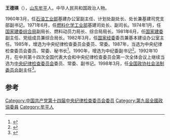 '''王德瑛'''（{{bd|1931年|10月23日|}}），[[山东|山东]][[牟平|牟平]]人。中华人民共和国政治人物。

1960年3月，任[[石油工业部|石油工业部]]基建办公室副主任、计划处副处长、处长兼基建司党支部副书记。1971年6月，任[[燃料化学工业部|燃料化学工业部]]基建司处长、副司长。1974年1月，任[[国家建委综合局|国家建委综合局]]副局长、燃料动员力局长、综合局局长。1981年6月，任[[国家建委|国家建委]]副主任、党组成员兼综合局长。1982年3月，任[[国家经委|国家经委]]委员兼基本建设办公室主任。1985年，增选为中央纪律检查委员会委员、常委。1987年，当选为中央纪律检查委员会委员、常委、秘书长<ref>{{cite book|title=中共中央机构沿革实录, 1921.7-1997.9|url=http://books.google.com/books?id=0zW4AAAAIAAJ|year=1998|publisher=中国档案出版社|page=184}}</ref>。1990年，增选为中纪委副书记<ref>{{cite book|title=中国法律年鉴|url=http://books.google.com/books?id=RUe5AAAAIAAJ|year=1998|publisher=Zhongguo fa lü nian jian she|page=196}}</ref>。1992年10月，在中共第十四次全国代表大会和中央纪律检查委员会第一次全体会议上继续当选为[[中央纪律检查委员会|中央纪律检查委员会]]委员、常委、副书记。1998年3月，任[[全国政协社会法制委员会|全国政协社会法制委员会]]副主任<ref>{{cite book|title=中国人民政治协商会议年鉴|url=http://books.google.com/books?id=VmNKAQAAIAAJ|year=2002|publisher=中国文史出版社|page=270}}</ref>。

==参考==
{{reflist}}
{{中国政治人物小作品}}

[[Category:中国共产党第十四届中央纪律检查委员会委员|Category:中国共产党第十四届中央纪律检查委员会委员]]
[[Category:第九屆全國政協委員|Category:第九屆全國政協委員]]
[[Category:牟平人|Category:牟平人]]